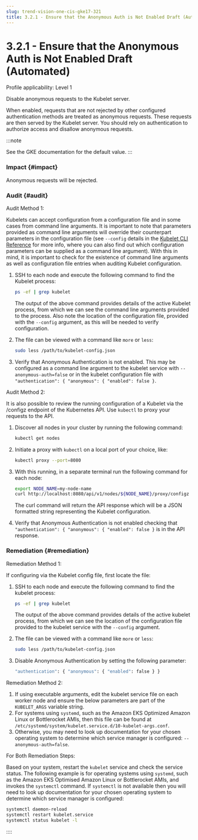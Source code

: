 ```yaml
---
slug: trend-vision-one-cis-gke17-321
title: 3.2.1 - Ensure that the Anonymous Auth is Not Enabled Draft (Automated)
---
```

# 3.2.1 - Ensure that the Anonymous Auth is Not Enabled Draft (Automated)

Profile applicability: Level 1

Disable anonymous requests to the Kubelet server.

When enabled, requests that are not rejected by other configured authentication methods are treated as anonymous requests. These requests are then served by the Kubelet server. You should rely on authentication to authorize access and disallow anonymous requests.

:::note

See the GKE documentation for the default value.
:::

### Impact {#impact}

Anonymous requests will be rejected.

### Audit {#audit}

Audit Method 1:

Kubelets can accept configuration from a configuration file and in some cases from command line arguments. It is important to note that parameters provided as command line arguments will override their counterpart parameters in the configuration file (see `--config` details in the [Kubelet CLI Reference](https://kubernetes.io/docs/reference/command-line-tools-reference/kubelet/) for more info, where you can also find out which configuration parameters can be supplied as a command line argument). With this in mind, it is important to check for the existence of command line arguments as well as configuration file entries when auditing Kubelet configuration.

1.  SSH to each node and execute the following command to find the Kubelet process:

    ```bash
    ps -ef | grep kubelet
    ```

    The output of the above command provides details of the active Kubelet process, from which we can see the command line arguments provided to the process. Also note the location of the configuration file, provided with the `--config` argument, as this will be needed to verify configuration.

2.  The file can be viewed with a command like `more` or `less`:

    ```bash
    sudo less /path/to/kubelet-config.json
    ```

3.  Verify that Anonymous Authentication is not enabled. This may be configured as a command line argument to the kubelet service with `--anonymous-auth=false` or in the kubelet configuration file with `"authentication": { "anonymous": { "enabled": false }`.

Audit Method 2:

It is also possible to review the running configuration of a Kubelet via the /configz endpoint of the Kubernetes API. Use `kubectl` to proxy your requests to the API.

1.  Discover all nodes in your cluster by running the following command:

    ```bash
    kubectl get nodes
    ```

2.  Initiate a proxy with `kubectl` on a local port of your choice, like:

    ```bash
    kubectl proxy --port=8080
    ```

3.  With this running, in a separate terminal run the following command for each node:

    ```bash
    export NODE_NAME=my-node-name
    curl http://localhost:8080/api/v1/nodes/${NODE_NAME}/proxy/configz
    ```

    The curl command will return the API response which will be a JSON formatted string representing the Kubelet configuration.

4.  Verify that Anonymous Authentication is not enabled checking that `"authentication": { "anonymous": { "enabled": false }` is in the API response.

### Remediation {#remediation}

Remediation Method 1:

If configuring via the Kubelet config file, first locate the file:

1.  SSH to each node and execute the following command to find the kubelet process:

    ```bash
    ps -ef | grep kubelet
    ```

    The output of the above command provides details of the active kubelet process, from which we can see the location of the configuration file provided to the kubelet service with the `--config` argument.

2.  The file can be viewed with a command like `more` or `less`:

    ```bash
    sudo less /path/to/kubelet-config.json
    ```

3.  Disable Anonymous Authentication by setting the following parameter:

    ```bash
    "authentication": { "anonymous": { "enabled": false } }
    ```

Remediation Method 2:

1.  If using executable arguments, edit the kubelet service file on each worker node and ensure the below parameters are part of the `KUBELET_ARGS` variable string.
2.  For systems using `systemd`, such as the Amazon EKS Optimized Amazon Linux or Bottlerocket AMIs, then this file can be found at` /etc/systemd/system/kubelet.service.d/10-kubelet-args.conf`.
3.  Otherwise, you may need to look up documentation for your chosen operating system to determine which service manager is configured: `--anonymous-auth=false`.

For Both Remediation Steps:

Based on your system, restart the `kubelet` service and check the service status. The following example is for operating systems using `systemd`, such as the Amazon EKS Optimised Amazon Linux or Bottlerocket AMIs, and invokes the `systemctl` command. If `systemctl` is not available then you will need to look up documentation for your chosen operating system to determine which service manager is configured:

```bash
systemctl daemon-reload
systemctl restart kubelet.service
systemctl status kubelet -l
```
::::
